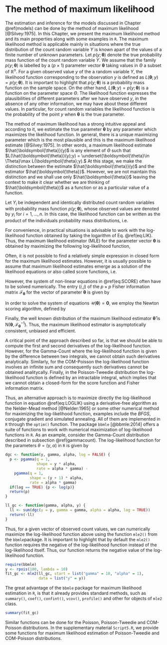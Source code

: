 # The method of maximum likelihood {#likelihood}

The estimation and inference for the models discussed in Chapter \@ref(models)
can be done by the method of maximum likelihood [@Silvey:1975]. 
In this Chapter, we present the maximum likelihood method and its main 
properties along with some examples in `R`.
The maximum likelihood method is applicable mainly in situations 
where the true distribution of the count random variable $Y$ is known 
apart of the values of a finite number of unknown parameters.
Let $p(y;\boldsymbol{\theta})$ denote the true probability mass function
of the count random variable $Y$. We assume that the family 
$p(y;\boldsymbol{\theta})$ is labelled by a ($p \times 1$) parameter 
vector $\boldsymbol{\theta}$ taking values in $\Theta$ a subset of 
$\mathbb{R}^n$. For a given observed value $y$ of the a random variable $Y$,
the likelihood function corresponding to the observation $y$ is defined 
as $L(\boldsymbol{\theta};y) = p(y;\boldsymbol{\theta})$. 
It is important to highlight that $p(y;\boldsymbol{\theta})$ is a 
probability mass function on the sample space. On the other hand, 
$L(\boldsymbol{\theta};y) = p(y;\boldsymbol{\theta})$ is a function on 
the parameter space $\Theta$. 
The likelihood function expresses the plausibilities of different 
parameters after we have observed $y$, in the absence of any other 
information, we may have about these different values. 
In particular, for count random variables the likelihood function is 
the probability of the point $y$ when $\boldsymbol{\theta}$ is the 
true parameter.

The method of maximum likelihood has a strong intuitive appeal and 
according to it, we estimate the true parameter $\boldsymbol{\theta}$
by any parameter which maximizes the likelihood function. 
In general, there is a unique maximizing parameter which is the most
plausible and this is the maximum likelihood estimate [@Silvey:1975].
In other words, a maximum likelihood estimate $\hat{\boldsymbol{\theta}}(y)$
is any element of $\Theta$ such that 
$L(\hat{\boldsymbol{\theta}}(y);y) = \underset{\boldsymbol{\theta}\in \Theta}\max L(\boldsymbol{\theta};y).$
At this stage, we make the distinction between the estimate $\hat{\boldsymbol{\theta}}(y)$
and the estimator $\hat{\boldsymbol{\theta}}$. 
However, we are not maintain this distinction and we shall use only
$\hat{\boldsymbol{\theta}}$ leaving the context to make it clear whether
we are thinking of $\hat{\boldsymbol{\theta}}$ as a function or as 
a particular value of a function.

Let $Y_i$ be independent and identically distributed count random 
variables with probability mass function $p(y;\boldsymbol{\theta})$,
whose observed values are denoted by $y_i$ for $i = 1, \ldots, n.$
In this case, the likelihood function can be written as the product
of the individuals probability mass distributions, i.e.

\begin{equation}
L(\boldsymbol{\theta};\boldsymbol{y}) = \prod_{i=1}^n L(\boldsymbol{\theta}; y_i) = \prod_{i=1}^n p(y_i; \boldsymbol{\theta}).
(\#eq:LIK)
\end{equation}

For convenience, in practical situations is advisable to work with the 
log-likelihood function obtained by taking the logarithm of Eq. \@ref(eq:LIK).
Thus, the maximum likelihood estimator (MLE) for the parameter vector 
$\boldsymbol{\theta}$ is obtained by maximizing the following 
log-likelihood function,
\begin{equation}
\mathcal{l}(\boldsymbol{\theta})=\sum^n_{i=1} \log\{ L(\boldsymbol{\theta}; y_i) \}.
(\#eq:LOGLIK)
\end{equation}

Often, it is not possible to find a relatively simple expression in closed
form for the maximum likelihood estimates. However, it is usually possible
to assume that maximum likelihood estimates emerge as a solution of the
likelihood equations or also called score functions, i.e.

\begin{equation}
\mathcal{U}(\boldsymbol{\theta}) = \left ( \frac{\partial \mathcal{l}(\boldsymbol{\theta})}{\partial \theta_1}^\top, \ldots, \frac{\partial \mathcal{l}(\boldsymbol{\theta})}{\partial \theta_p}^\top \right )^\top = \boldsymbol{0}.
(\#eq:SCORE)
\end{equation}

However, the system of non-linear equations in \@ref(eq:SCORE) often
have to be solved numerically. The entry $(i,j)$ of the $p \times p$ Fisher 
information matrix $\mathcal{F}_{\boldsymbol{\theta}}$ for the vector 
of parameter $\boldsymbol{\theta}$ is given by
\begin{equation}
\mathcal{F}_{\boldsymbol{\theta}_{ij}} =-\mathrm{E} \left \{ \frac{\partial^2 \mathcal{l}(\boldsymbol{\theta})}{\partial\theta_i\partial\theta_j} \right \}.
\end{equation}

In order to solve the system of equations $\mathcal{U}(\boldsymbol{\theta}) = \boldsymbol{0}$, 
we employ the Newton scoring algorithm, defined by
\begin{eqnarray}
\boldsymbol{\theta}^{(i+1)} &=& \boldsymbol{\theta}^{(i)} - \mathcal{F}_{\boldsymbol{\theta}}^{-1} \mathcal{U}(\boldsymbol{\theta}^{(i)}). 
\end{eqnarray}

Finally, the well known distribution of the maximum likelihood estimator
$\boldsymbol{\hat{\theta}}$ is $\mathrm{N}(\boldsymbol{\theta}, \mathcal{F}_{\boldsymbol{\theta}}^{-1})$. 
Thus, the maximum likelihood estimator is asymptotically consistent, unbiased and efficient.

A critical point of the approach described so far, is that we should be
able to compute the first and second derivatives of the log-likelihood
function. However, for the Gamma-Count where the log-likelihood function
is given by the difference between two integrals, we cannot obtain such
derivatives analytically. Similarly, for the COM-Poisson the log-likelihood
function involves an infinite sum and consequently such derivatives cannot
be obtained analitycally. Finally, in the Poisson-Tweedie distribution the
log-likelihood function is defined by an intractable integral, which implies
that we cannot obtain a closed-form for the score function and Fisher information matrix.

Thus, an alternative approach is to maximize directly the log-likelihood
function in equation \@ref(eq:LOGLIK) using a derivative-free algorithm 
as the Nelder-Mead method [@Nelder:1965] or some other numerical method for
maximizing the log-likelihood function, examples include the $BFGS$, 
conjugate gradient and simulated annealing.
All of them are implemented in `R` through the `optim()` function.
The package `bbmle` [@bbmle:2014] offers a suite of functions to work
with numerical maximization of log-likelihood functions in `R`.
As an example, consider the Gamma-Count distribution described in
subsection \@ref(gammacount). The log-likelihood function for the parameters 
$\theta = (\gamma, \alpha)$ in `R` is given by

```r
dgc <- function(y, gamma, alpha, log = FALSE) {
  p <- pgamma(q = 1,
              shape = y * alpha,
              rate = alpha * gamma) -
    pgamma(q = 1,
           shape = (y + 1) * alpha,
           rate = alpha * gamma)
  if(log == TRUE) {p <- log(p)}
  return(p)
}
```


```r
ll_gc <- function(gamma, alpha, y) {
  ll <- sum(dgc(y = y, gamma = gamma, alpha = alpha, log = TRUE))
  return(-ll)
}
```

Thus, for a given vector of observed count values, we can numerically 
maximize the log-likelihood function above using the function `mle2()`
from the `bbmle`package. It is important to highlight that by default
the `mle2()` function requires the negative of the log-likelihood function
instead of the log-likelihood itself. Thus, our function returns the
negative value of the log-likelihood function.

```r
require(bbmle)
y <- rpois(100, lambda = 10)
fit_gc <- mle2(ll_gc, start = list("gamma" = 10, "alpha" = 1), 
               data = list("y" = y))
```
The great advantage of the `bbmle` package for maximum likelihood estimation
in `R`, is that it already provides standard methods, such as 
`summary()`, `coef()`, `confint()`, `vcov()`, `profile()` and other 
for objects of `mle2` class.

```r
summary(fit_gc)
```
Similar functions can be done for the Poisson, Poisson-Tweedie and
COM-Poisson distributions. In the supplementary material `Script5.R`,
we provide some functions for maximum likelihood estimation of
Poisson-Tweedie and COM-Poisson distributions.

